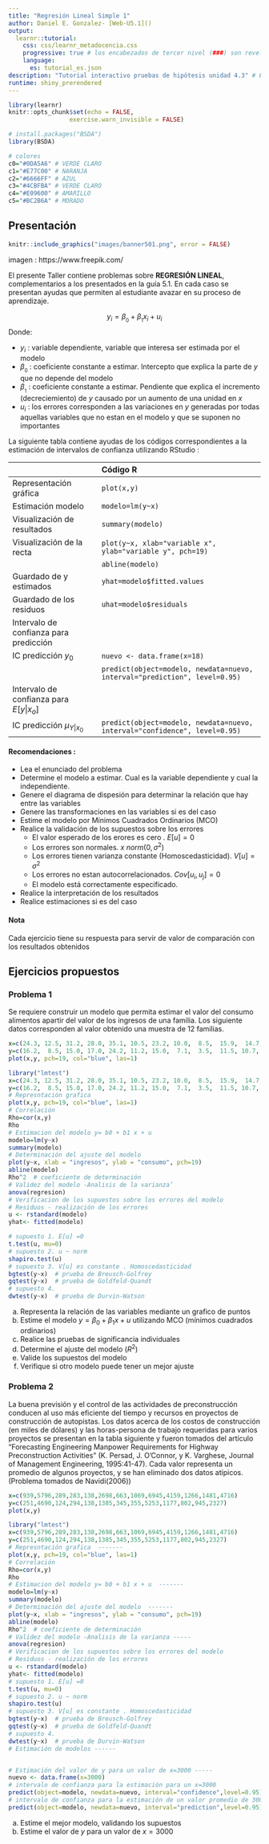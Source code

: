 ```yaml
---
title: "Regresión Lineal Simple 1"
author: Daniel E. Gonzalez- [Web-U5.1]()
output: 
  learnr::tutorial:
    css: css/learnr_metadocencia.css
    progressive: true # los encabezados de tercer nivel (###) son revelados progresivamente     allow_skip: true # permite saltearse los ejercicios. 
    language:
      es: tutorial_es.json
description: "Tutorial interactivo pruebas de hipótesis unidad 4.3" # Esta descripción se ve en el panel Tutorial de RStudio 
runtime: shiny_prerendered
---
```


```r
library(learnr)
knitr::opts_chunk$set(echo = FALSE,
                 exercise.warn_invisible = FALSE)

# install.packages("BSDA")
library(BSDA)

# colores
c0="#0DA5A6" # VERDE CLARO
c1="#E77C00" # NARANJA
c2="#6666FF" # AZUL  
c3="#4CBFBA" # VERDE CLARO  
c4="#E09600" # AMARILLO  
c5="#BC2B6A" # MORADO

```

## Presentación 


```r
knitr::include_graphics("images/banner501.png", error = FALSE)
```
imagen : https://www.freepik.com/


El presente Taller contiene problemas sobre **REGRESIÓN LINEAL**, complementarios a los presentados en la guía 5.1. En cada caso se presentan ayudas que permiten al estudiante avazar en su proceso de aprendizaje.

$$y_{i} = \beta_{_{0}} + \beta_{_{1}} x_{i} + u_{i}$$
Donde:

+ $y_{i}$ : variable dependiente, variable que interesa ser estimada por el modelo
+ $\beta_{_{0}}$ : coeficiente constante a estimar. Intercepto que explica la parte de $y$ que no depende del modelo
+ $\beta_{_{1}}$ : coeficiente constante a estimar. Pendiente que explica el incremento (decreciemiento) de $y$ causado por un aumento de una unidad en $x$
+ $u_{i}$ : los errores corresponden a las variaciones en $y$ generadas por todas aquellas variables que no estan en el modelo y que se suponen no importantes 


La siguiente tabla contiene ayudas de los códigos correspondientes a la estimación de intervalos de confianza utilizando RStudio : 


|                               | Código R                                                |
|:------------------------------|:--------------------------------------------------------|
|Representación gráfica         |`plot(x,y)`                                              |
|Estimación modelo              |`modelo=lm(y~x)`                                         |
|Visualización de resultados    |`summary(modelo)`                                        |
|Visualización de la recta      |`plot(y~x, xlab="variable x", ylab="variable y", pch=19)`|
|                               |`abline(modelo)`                                         |
|Guardado de y estimados        |`yhat=modelo$fitted.values`                              |
|Guardado de los residuos       |`uhat=modelo$residuals`                                  |
|Intervalo de confianza para predicción|                                                  |
|IC predicción $y_{0}$          |`nuevo <- data.frame(x=18)`                              |
|                               |`predict(object=modelo, newdata=nuevo, interval="prediction", level=0.95) ` |
|Intervalo de confianza para  $E[y|x_{o}]$  |                                                          |
| IC predicción $\mu_{Y|x_{0}}$ |`predict(object=modelo, newdata=nuevo, interval="confidence", level=0.95)`|

#### Recomendaciones :

+ Lea el enunciado del problema
+ Determine el modelo a estimar. Cual es la variable dependiente y cual la independiente.
+ Genere el diagrama de dispesión para determinar la relación que hay entre las variables
+ Genere las transformaciones en las variables si es del caso
+ Estime el modelo por Mínimos Cuadrados Ordinarios (MCO)
+ Realice la validación de los supuestos sobre los errores
  + El valor esperado de los erores es cero . $E[u] = 0$
  + Los errores son normales. $x ~ norm(0 , \sigma^2)$  
  + Los errores tienen varianza constante (Homoscedasticidad). $V[u] = \sigma^2$
  + Los errores no estan autocorrelacionados. $Cov[u_i, u_j]=0$
  + El modelo está correctamente especificado. 
+ Realice la interpretación de los resultados
+ Realice estimaciones si es del caso
  

#### Nota  

Cada ejercicio tiene su respuesta para servir de valor de comparación con los resultados obtenidos



## Ejercicios propuestos

### Problema 1

Se requiere construir un modelo que permita estimar el valor del consumo alimentos apartir del valor de los ingresos de una familia.  Los siguiente datos corresponden al valor obtenido una muestra de 12 familias.
 
```r
x=c(24.3, 12.5, 31.2, 28.0, 35.1, 10.5, 23.2, 10.0,  8.5,  15.9,  14.7,  15.0)   
y=c(16.2,  8.5, 15.0, 17.0, 24.2, 11.2, 15.0,  7.1,  3.5,  11.5, 10.7,  9.2) 
plot(x,y, pch=19, col="blue", las=1)

```

```r
library("lmtest")
x=c(24.3, 12.5, 31.2, 28.0, 35.1, 10.5, 23.2, 10.0,  8.5,  15.9,  14.7,  15.0)   
y=c(16.2,  8.5, 15.0, 17.0, 24.2, 11.2, 15.0,  7.1,  3.5,  11.5, 10.7,  9.2) 
# Represntación grafica
plot(x,y, pch=19, col="blue", las=1)
# Correlación
Rho=cor(x,y)
Rho
# Estimacion del modelo y= b0 + b1 x + u
modelo=lm(y~x)
summary(modelo)
# Determinación del ajuste del modelo
plot(y~x, xlab = "ingresos", ylab = "consumo", pch=19)
abline(modelo)
Rho^2  # coeficiente de determinación
# Validez del modelo -Analisis de la varianza’
anova(regresion)
# Verificacion de los supuestos sobre los errores del modelo
# Residuos - realización de los errores
u <- rstandard(modelo)
yhat<- fitted(modelo)

# supuesto 1. E[u] =0
t.test(u, mu=0)
# supuesto 2. u ~ norm  
shapiro.test(u)
# supuesto 3. V[u] es constante . Homoscedasticidad
bgtest(y~x)  # prueba de Breusch-Golfrey
gqtest(y~x)  # prueba de Goldfeld-Quandt
# supuesto 4.  
dwtest(y~x)  # prueba de Durvin-Watson
```


a. Representa la relación de las variables mediante un grafico de puntos
b. Estime el modelo $y=\beta_{0}+\beta_{1} x + u$ utilizando MCO (mínimos cuadrados ordinarios)
c. Realice las pruebas de significancia individuales
d. Determine el ajuste del modelo ($R^{2}$)
e. Valide los supuestos del modelo
f. Verifique si otro modelo puede tener un mejor ajuste


### Problema 2

La buena previsión y el control de las actividades de preconstrucción conducen al uso más eficiente del tiempo y recursos en proyectos de construcción de autopistas. Los datos acerca de los costos de construcción (en miles de dólares) y las horas-persona de trabajo requeridas para varios proyectos se presentan en la tabla siguiente y fueron tomados del artículo “Forecasting Engineering Manpower Requirements for Highway Preconstruction Activities” (K. Persad, J. O’Connor, y K. Varghese, Journal of Management Engineering, 1995:41-47). Cada valor representa un promedio de algunos proyectos, y se han eliminado dos datos atípicos.(Problema tomados de Navidi(2006))

```r
x=c(939,5796,289,283,138,2698,663,1069,6945,4159,1266,1481,4716)
y=c(251,4690,124,294,138,1385,345,355,5253,1177,802,945,2327)
plot(x,y)

```

```r
library("lmtest")
x=c(939,5796,289,283,138,2698,663,1069,6945,4159,1266,1481,4716)
y=c(251,4690,124,294,138,1385,345,355,5253,1177,802,945,2327) 
# Represntación grafica  -------
plot(x,y, pch=19, col="blue", las=1)
# Correlación
Rho=cor(x,y)
Rho
# Estimacion del modelo y= b0 + b1 x + u  -------
modelo=lm(y~x)
summary(modelo)
# Determinación del ajuste del modelo  -------
plot(y~x, xlab = "ingresos", ylab = "consumo", pch=19)
abline(modelo)
Rho^2  # coeficiente de determinación
# Validez del modelo -Analisis de la varianza -----
anova(regresion)
# Verificacion de los supuestos sobre los errores del modelo
# Residuos - realización de los errores
u <- rstandard(modelo)
yhat<- fitted(modelo)
# supuesto 1. E[u] =0
t.test(u, mu=0)
# supuesto 2. u ~ norm  
shapiro.test(u)
# supuesto 3. V[u] es constante . Homoscedasticidad
bgtest(y~x)  # prueba de Breusch-Golfrey
gqtest(y~x)  # prueba de Goldfeld-Quandt
# supuesto 4.  
dwtest(y~x)  # prueba de Durvin-Watson
# Estimación de modelos ------


# Estimación del valor de y para un valor de x=3000 -----
nuevo <- data.frame(x=3000)
# intervalo de confianza para la estimación para un x=3000 
predict(object=modelo, newdata=nuevo, interval="confidence",level=0.95)
# intervalo de confianza para la estimación de un valor promedio de 3000
predict(object=modelo, newdata=nuevo, interval="prediction",level=0.95)
```

a. Estime el mejor modelo, validando los supuestos 
b. Estime el valor de $y$ para un valor de $x=3000$
